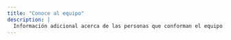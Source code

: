 ```yaml
---
title: "Conoce al equipo"
description: |
  Información adicional acerca de las personas que conforman el equipo.
---
```


